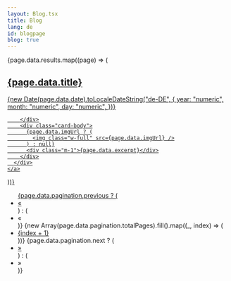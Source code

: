 ```yaml
---
layout: Blog.tsx
title: Blog
lang: de
id: blogpage
blog: true
---
```



<div>
  {page.data.results.map((page) => (
    <a class="text-decoration-none" href={page.data.url}>
      <div class="card my-4 text-white">
        <div class="card-header">
            <div class="row">
              <div class="col-10">
                <h2 class="text-xl font-medium">{page.data.title}</h2>
              </div>
              <div class="col-2 text-right d-flex justify-content-end">
              <span>
                {new Date(page.data.date).toLocaleDateString("de-DE", {
                  year: "numeric",
                  month: "numeric",
                  day: "numeric",
                })}
              </span>
          </div>
            </div>

        </div>
        <div class="card-body">
          {page.data.imgUrl ? (
            <img class="w-full" src={page.data.imgUrl} />
          ) : null}
          <div class="m-1">{page.data.excerpt}</div>
        </div>
      </div>
    </a>

))}

</div>

<nav>
  <ul class="pagination">
    {page.data.pagination.previous ? (
      <li class="page-item">
        <a class="page-link" href={`/blog/${page.data.pagination.previous}`}>
          &laquo;
        </a>
      </li>
    ) : (
      <li class="page-item">
        <a class="page-link disabled">&laquo;</a>
      </li>
    )}
    {new Array(page.data.pagination.totalPages).fill().map((_, index) => (
      <li class="page-item">
        <a class="page-link" href={`/blog/page/${index + 1}`}>
          {index + 1}
        </a>
      </li>
    ))}
    {page.data.pagination.next ? (
      <li class="page-item">
        <a class="page-link" href={`/blog/${page.data.pagination.next}`}>
          &raquo;
        </a>
      </li>
    ) : (
      <li class="page-item">
        <a class="page-link disabled">&raquo;</a>
      </li>
    )}
  </ul>
</nav>
